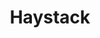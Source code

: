 ---
title: Haystack
description: Browser extension that stores your browsing history in ChromaDB and retrieves URLs with natural language descriptions. Powered by LLMs, RAG, and vector embeddings.
featured: true
repo: https://github.com/hosenur/haystack
---